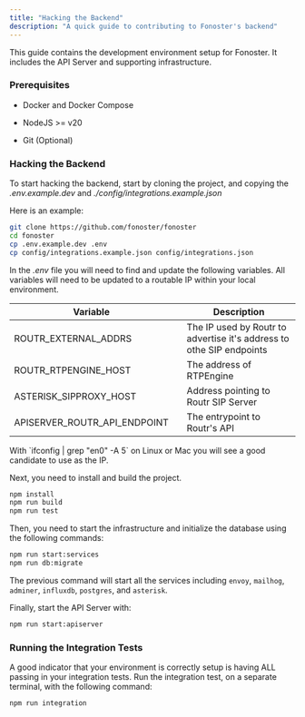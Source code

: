 ```yaml
---
title: "Hacking the Backend"
description: "A quick guide to contributing to Fonoster's backend"
---
```


This guide contains the development environment setup for Fonoster. It includes the API Server and supporting infrastructure.

### Prerequisites

[](https://github.com/truecaller/web-callhero-dev-env/tree/1f26e774d9b32d699262b6aa52265af04ef24af1#prerequisites)

* Docker and Docker Compose

* NodeJS >= v20

* Git (Optional)

### Hacking the Backend

To start hacking the backend, start by cloning the project, and copying the *.env.example.dev* and *./config/integrations.example.json*

Here is an example:

```bash
git clone https://github.com/fonoster/fonoster
cd fonoster
cp .env.example.dev .env
cp config/integrations.example.json config/integrations.json
```

In the *.env* file you will need to find and update the following variables. All variables will need to be updated to a routable IP within your local environment.

| Variable                        |   | Description                                                          |
| ------------------------------- | - | -------------------------------------------------------------------- |
| ROUTR\_EXTERNAL\_ADDRS          |   | The IP used by Routr to advertise it's address to othe SIP endpoints |
| ROUTR\_RTPENGINE\_HOST          |   | The address of RTPEngine                                             |
| ASTERISK\_SIPPROXY\_HOST        |   | Address pointing to Routr SIP Server                                 |
| APISERVER\_ROUTR\_API\_ENDPOINT |   | The entrypoint to Routr's API                                        |

<Tip>
  With `ifconfig | grep "en0" -A 5` on Linux or Mac you will see a good candidate to use as the IP.
</Tip>

Next, you need to install and build the project.

```bash
npm install
npm run build
npm run test
```

Then, you need to start the infrastructure and initialize the database using the following commands:

```bash
npm run start:services
npm run db:migrate
```

The previous command will start all the services including `envoy`, `mailhog`, `adminer`, `influxdb`, `postgres`, and `asterisk`.

Finally, start the API Server with:

```bash
npm run start:apiserver
```

### Running the Integration Tests

A good indicator that your environment is correctly setup is having ALL passing in your integration tests. Run the integration test, on a separate terminal, with the following command:

```bash
npm run integration
```
